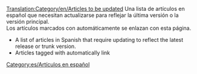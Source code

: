 [[Translation:Category/en/Articles to be updated]]
Una lista de artículos en español que necesitan actualizarse para reflejar la última versión o la versión principal.<br/>
Los artículos marcados con {{es/Desactualizado}} automáticamente se enlazan con esta página.

*A list of articles in Spanish that require updating to reflect the latest release or trunk version.
*Articles tagged with {{es/Desactualizado}} automatically link


[[Category:es/Artículos en español]]